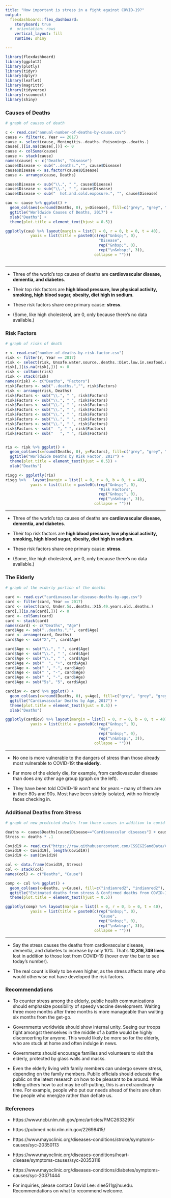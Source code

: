 ```yaml
---
title: "How important is stress in a fight against COVID-19?"
output: 
  flexdashboard::flex_dashboard:
    storyboard: true
  #  orientation: rows
    vertical_layout: fill
    runtime: shiny

---
```



```r
library(flexdashboard)
library(ggplot2)
library(plotly)
library(tidyr)
library(dplyr)
library(leaflet)
library(magrittr)
library(tidyverse) 
library(rsconnect) 
library(shiny)
```

### __Causes of Deaths__

```r

# graph of causes of death

c <- read.csv("annual-number-of-deaths-by-cause.csv")
cause <- filter(c, Year == 2017)
cause <- select(cause, Meningitis..deaths.:Poisonings..deaths.)
cause[,][is.na(cause[,])] <- 0
cause <- colSums(cause)
cause <- stack(cause)
names(cause) <- c("Deaths", "Disease")
cause$Disease <- sub("..deaths.","", cause$Disease)
cause$Disease <- as.factor(cause$Disease)
cause <- arrange(cause, Deaths)

cause$Disease <- sub("\\.", " ", cause$Disease)
cause$Disease <- sub("\\.", " ", cause$Disease)
cause$Disease <- sub("  hot.and.cold.exposure.", "", cause$Disease)

cau <- cause %>% ggplot() +
  geom_col(aes(x=round(Deaths, 0), y=Disease), fill=c("grey", "grey", "grey", "grey", "grey", "grey", "grey", "grey", "grey", "grey", "grey", "grey", "grey", "grey", "grey", "grey", "grey", "grey", "grey", "grey", "grey", "grey", "grey", "grey","indianred2", "grey", "grey", "grey", "grey", "indianred2","grey", "grey", "indianred2")) +
  ggtitle("Worldwide Causes of Deaths, 2017") +
  xlab("Deaths") + 
  theme(plot.title = element_text(hjust = 0.5))

ggplotly(cau) %>% layout(margin = list(l = 0, r = 0, b = 0, t = 40),
           yaxis = list(title = paste0(c(rep("&nbsp;", 0),
                                         "Disease",
                                         rep("&nbsp;", 0),
                                         rep("\n&nbsp;", 3)),
                                       collapse = "")))
  


```

-------------------------------------

* Three of the world's top causes of deaths are **cardiovascular disease, dementia, and diabetes**.  

* Their top risk factors are **high blood pressure, low physical activity, smoking, high blood sugar, obesity, diet high in sodium**. 

* These risk factors share one primary cause: **stress**. 

* (Some, like high cholesterol, are 0, only because there's no data available.)


### __Risk Factors__

```r
# graph of risks of death

r <- read.csv("number-of-deaths-by-risk-factor.csv")
risk <- filter(r, Year == 2017)
risk <- select(risk, Unsafe.water.source..deaths.:Diet.low.in.seafood.omega.3.fatty.acids..deaths.)
risk[,][is.na(risk[,])] <- 0
risk <- colSums(risk)
risk <- stack(risk)
names(risk) <- c("Deaths", "Factors")
risk$Factors <- sub("..deaths.","", risk$Factors)
risk <- arrange(risk, Deaths)
risk$Factors <- sub("\\.", " ", risk$Factors)
risk$Factors <- sub("\\.", " ", risk$Factors)
risk$Factors <- sub("\\.", " ", risk$Factors)
risk$Factors <- sub("\\.", " ", risk$Factors)
risk$Factors <- sub("\\.", " ", risk$Factors)
risk$Factors <- sub("\\.", " ", risk$Factors)
risk$Factors <- sub("\\.", " ", risk$Factors)
risk$Factors <- sub("  ", " ", risk$Factors)
risk$Factors <- sub("   ", " ", risk$Factors)


ris <- risk %>% ggplot() +
  geom_col(aes(x=round(Deaths, 0), y=Factors), fill=c("grey", "grey", "grey", "grey", "grey", "grey", "grey", "grey", "grey", "grey", "grey", "grey", "grey", "grey", "grey", "grey", "grey", "grey", "grey", "grey", "indianred2", "grey", "grey", "grey","grey", "grey", "grey", "grey", "grey", "indianred2","indianred2", "grey", "indianred2", "indianred2", "indianred2")) +
  ggtitle("Worldwide Deaths by Risk Factor, 2017") +
  theme(plot.title = element_text(hjust = 0.5)) +
  xlab("Deaths") 

risgg <- ggplotly(ris) 
risgg %>%   layout(margin = list(l = 0, r = 0, b = 0, t = 40),
           yaxis = list(title = paste0(c(rep("&nbsp;", 0),
                                         "Risk Factors",
                                         rep("&nbsp;", 0),
                                         rep("\n&nbsp;", 3)),
                                       collapse = "")))


```

-------------------------------------

* Three of the world's top causes of deaths are **cardiovascular disease, dementia, and diabetes**.  

* Their top risk factors are **high blood pressure, low physical activity, smoking, high blood sugar, obesity, diet high in sodium**. 

* These risk factors share one primary cause: **stress**. 

* (Some, like high cholesterol, are 0, only because there's no data available.)


### __The Elderly__

```r
# graph of the elderly portion of the deaths

card <- read.csv("cardiovascular-disease-deaths-by-age.csv")
card <- filter(card, Year == 2017)
card <- select(card, Under.5s..deaths.:X15.49.years.old..deaths.)
card[,][is.na(card[,])] <- 0
card <- colSums(card)
card <- stack(card)
names(card) <- c("Deaths", "Age")
card$Age <- sub("..deaths.","", card$Age)
card <- arrange(card, Deaths)
card$Age <- sub("X","", card$Age)

card$Age <- sub("\\.", " ", card$Age)
card$Age <- sub("\\.", " ", card$Age)
card$Age <- sub("\\.", " ", card$Age)
card$Age <- sub("  ", "+", card$Age)
card$Age <- sub(" ", "-", card$Age)
card$Age <- sub(" ", "-", card$Age)
card$Age <- sub(" ", "-", card$Age)
card$Age <- sub("5s", "5", card$Age)

cardiov <- card %>% ggplot() +
  geom_col(aes(x=round(Deaths, 0), y=Age), fill=c("grey", "grey", "grey", "grey", "indianred2"), width=.5) +
  ggtitle("Cardiovascular Deaths by Age, 2017") + 
  theme(plot.title = element_text(hjust = 0.5)) +
  xlab("Deaths") 

ggplotly(cardiov) %>% layout(margin = list(l = 0, r = 0, b = 0, t = 40),
           yaxis = list(title = paste0(c(rep("&nbsp;", 0),
                                         "Age",
                                         rep("&nbsp;", 0),
                                         rep("\n&nbsp;", 3)),
                                       collapse = "")))

```

-------------------------------------

* No one is more vulnerable to the dangers of stress than those already most vulnerable to COVID-19: **the elderly**. 

* Far more of the elderly die, for example, from cardiovascular disease than does any other age group (graph on the left).  

* They have been told COVID-19 won't end for years -- many of them are in their 80s and 90s. Most have been strictly isolated, with no friendly faces checking in. 



### __Additional Deaths from Stress__

```r
# graph of new predicted deaths from those causes in addition to covid-19 deaths

deaths <- cause$Deaths[cause$Disease=="Cardiovascular diseases"] + cause$Deaths[cause$Disease == "Diabetes"] + cause$Deaths[cause$Disease == "Dementia"]
Stress <- deaths * .1

Covid19 <- read.csv("https://raw.githubusercontent.com/CSSEGISandData/COVID-19/master/csse_covid_19_data/csse_covid_19_time_series/time_series_covid19_deaths_global.csv")
Covid19 <- Covid19[, length(Covid19)]
Covid19 <- sum(Covid19)

col <- data.frame(Covid19, Stress)
col <- stack(col)
names(col) <- c("Deaths", "Cause")

comp <- col %>% ggplot() +
  geom_col(aes(x=Deaths, y=Cause), fill=c("indianred2", "indianred2"), width = .3) +
  ggtitle("Estimated deaths from stress & Confirmed deaths from COVID-19 (Updated daily)") + 
  theme(plot.title = element_text(hjust = 0.5)) 

ggplotly(comp) %>% layout(margin = list(l = 0, r = 0, b = 0, t = 40),
           yaxis = list(title = paste0(c(rep("&nbsp;", 0),
                                         "Cause",
                                         rep("&nbsp;", 0),
                                         rep("\n&nbsp;", 3)),
                                       collapse = "")))

```

-------------------------------------

* Say the stress causes the deaths from cardiovascular disease, dementia, and diabetes to increase by only 10%. That's **10,316,749 lives** lost in addition to those lost from COVID-19 (hover over the bar to see today's number). 

* The real count is likely to be even higher, as the stress affects many who would otherwise not have developed the risk factors. 


### __Recommendations__

* To counter stress among the elderly, public health communications should emphasize possibility of speedy vaccine development. Waiting three more months after three months is more manageable than waiting six months from the get-go. 

* Governments worldwide should show internal unity. Seeing our troops fight amongst themselves in the middle of a battle would be highly disconcerting for anyone. This would likely be more so for the elderly, who are stuck at home and often indulge in news. 

* Governments should encourage families and volunteers to visit the elderly, protected by glass walls and masks. 

* Even the elderly living with family members can undergo severe stress, depending on the family members. Public officials should educate the public on the latest research on how to be pleasant to be around. While telling others how to act may be off-putting, this is an extraordinary time. For example, people who put our needs ahead of theirs are often the people who energize rather than deflate us. 

### __References__

* https://www.ncbi.nlm.nih.gov/pmc/articles/PMC2633295/

* https://pubmed.ncbi.nlm.nih.gov/22698415/

* https://www.mayoclinic.org/diseases-conditions/stroke/symptoms-causes/syc-20350113

* https://www.mayoclinic.org/diseases-conditions/heart-disease/symptoms-causes/syc-20353118

* https://www.mayoclinic.org/diseases-conditions/diabetes/symptoms-causes/syc-20371444

* For inquiries, please contact David Lee: slee511@jhu.edu. Recommendations on what to recommend welcome. 







